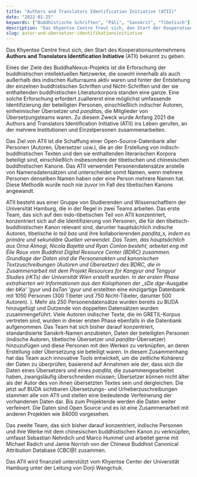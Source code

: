 ```yaml
---
title: "Authors and Translators Identification Initiative (ATII)"
date: "2022-01-25"
keywords: ["Buddhistische Schriften", "Pāli", "Sanskrit", "Tibetisch"]
description: "Das Khyentse Centre freut sich, den Start der Kooperationsinitiative Authors and Translators Identification Initiative (ATII) bekannt zu geben."
slug: autor-und-ubersetzer-identifikationsinitiative
---
```


Das Khyentse Centre freut sich, den Start des Kooperationsunternehmens **Authors and Translators Identification Initiative** (ATII) bekannt zu geben.

Eines der Ziele des BuddhaNexus-Projekts ist die Erforschung der buddhistischen intellektuellen Netzwerke, die sowohl innerhalb als auch außerhalb des indischen Kulturraums aktiv waren und hinter der Entstehung der einzelnen buddhistischen Schriften und Nicht-Schriften und der sie enthaltenden buddhistischen Literaturkorpora standen eine ganze. Eine solche Erforschung erfordert zuallererst eine möglichst umfassende Identifizierung der beteiligten Personen, einschließlich indischer Autoren, einheimischer Übersetzer und *paṇḍita*s, die Mitglieder von Übersetzungsteams waren. Zu diesem Zweck wurde Anfang 2021 die Authors and Translators Identification Initiative (ATII) ins Leben gerufen, an der mehrere Institutionen und Einzelpersonen zusammenarbeiten.

Das Ziel von ATII ist die Schaffung einer Open-Source-Datenbank aller Personen (Autoren, Übersetzer usw.), die an der Erstellung von indisch-buddhistischen Texten und den sie enthaltenden literarischen Korpora beteiligt sind, einschließlich insbesondere der tibetischen und chinesischen buddhistischen Kanone. Das ATII verwendet Personendatensätze anstelle von Namensdatensätzen und unterscheidet somit Namen, wenn mehrere Personen denselben Namen haben oder eine Person mehrere Namen hat. Diese Methodik wurde noch nie zuvor im Fall des tibetischen Kanons angewandt.

ATII besteht aus einer Gruppe von Studierenden und Wissenschaftlern der Universität Hamburg, die in der Regel in zwei Teams arbeiten. Das erste Team, das sich auf den indo-tibetischen Teil von ATII konzentriert, konzentriert sich auf die Identifizierung von Personen, die für den tibetisch-buddhistischen Kanon relevant sind, darunter hauptsächlich indische Autoren, tibetische _lo tsā bas_ und ihre kollaborierenden _paṇḍita_s, indem es primäre und sekundäre Quellen verwendet. Das Team, das hauptsächlich aus Orna Almogi, Nicola Bajetta und Ryan Conlon besteht, arbeitet eng mit Élie Roux vom Buddhist Digital Resource Center (BDRC) zusammen. Grundlage der Daten sind die Personenakten und kanonischen Textzuschreibungen (Autoren und Übersetzer) des BDRC, die in Zusammenarbeit mit dem Projekt Resources for Kangyur and Tengyur Studies (rKTs) der Universität Wien erstellt wurden. In der ersten Phase extrahierten wir Informationen aus den Kolophonen der \_sDe dge_-Ausgabe der _bKa' 'gyur_ und _bsTan 'gyur_ und erstellten eine einzigartige Datenbank mit 1050 Personen (300 Tibeter und 750 Nicht-Tibeter, darunter 500 Autoren). ). Mehr als 250 Personendatensätze wurden bereits zu BUDA hinzugefügt und Dutzende von doppelten Datensätzen wurden zusammengeführt. Viele Autoren indischer Texte, die im GRETIL-Korpus vertreten sind, wurden in dieser ersten Phase ebenfalls in die Datenbank aufgenommen. Das Team hat sich bisher darauf konzentriert, standardisierte Sanskrit-Namen anzubieten, Daten der beteiligten Personen (indische Autoren, tibetische Übersetzer und _paṇḍita_\-Übersetzer) hinzuzufügen und diese Personen mit den Werken zu verknüpfen, an deren Erstellung oder Übersetzung sie beteiligt waren. In diesem Zusammenhang hat das Team auch innovative Tools entwickelt, um die zeitliche Kohärenz der Daten zu überprüfen, basierend auf Annahmen wie der, dass sich die Daten eines Übersetzers und eines _paṇḍita_, die zusammengearbeitet haben, zwangsläufig überschneiden müssen; Übersetzer können nicht älter als der Autor des von ihnen übersetzten Textes sein und dergleichen. Die jetzt auf BUDA sichtbaren Übersetzungs- und Urheberzuschreibungen stammen alle von ATII und stellen eine bedeutende Verfeinerung der vorhandenen Daten dar. Bis zum Projektende werden die Daten weiter verfeinert. Die Daten sind Open Source und es ist eine Zusammenarbeit mit anderen Projekten wie 84000 vorgesehen.

Das zweite Team, das sich bisher darauf konzentriert, indische Personen und ihre Werke mit dem chinesischen buddhistischen Kanon zu verknüpfen, umfasst Sebastian Nehrdich und Marco Hummel und arbeitet gerne mit Michael Radich und Jamie Norrish von der Chinese Buddhist Canonical Attribution Database (CBC@) zusammen.

Das ATII wird finanziell unterstützt vom Khyentse Center der Universität Hamburg unter der Leitung von Dorji Wangchuk.

